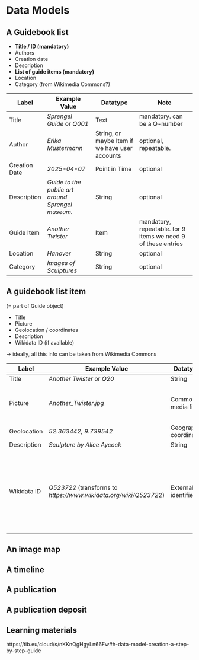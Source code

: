 # Data Models {.unnumbered}

## A Guidebook list 

- **Title / ID (mandatory)**
- Authors
- Creation date
- Description
- **List of guide items (mandatory)**
- Location
- Category (from Wikimedia Commons?)

| Label         | Example Value                                   | Datatype                                       | Note                                                          |
|---------------|-------------------------------------------------|------------------------------------------------|---------------------------------------------------------------|
| Title         | *Sprengel Guide* or *Q001*                          | Text                                           | mandatory. can be a Q-number                                  |
| Author        | *Erika Mustermann*                                | String, or maybe Item if we have user accounts | optional, repeatable.                                         |
| Creation Date | *2025-04-07*                                      | Point in Time                                  | optional                                                      |
| Description   | *Guide to the public art around Sprengel museum.* | String                                         | optional                                                      |
| Guide Item    | *Another Twister*                                 | Item                                           | mandatory, repeatable. for 9 items we need 9 of these entries |
| Location      | *Hanover*                                         | String                                         | optional                                                      |
| Category      | *Images of Sculptures*                            | String                                         | optional                                                      |

## A guidebook list item

(= part of Guide object)

- Title
- Picture
- Geolocation / coordinates
- Description
- Wikidata ID (if available)

→ ideally, all this info can be taken from Wikimedia Commons

| Label       | Example Value                                                 | Datatype               | Note                                                                                                                      |
|-------------|---------------------------------------------------------------|------------------------|---------------------------------------------------------------------------------------------------------------------------|
| Title       | *Another Twister* or *Q20*                                        | String                 |                                                                                                                           |
| Picture     | *Another_Twister.jpg*                                           | Commons media file     | automatically searches the *File:* namespace on Commons                                                                     |
| Geolocation | *52.363442, 9.739542*                                           | Geographic coordinates |                                                                                                                           |
| Description | *Sculpture by Alice Aycock*                                     | String                 |                                                                                                                           |
| Wikidata ID | *Q523722* (transforms to *https://www.wikidata.org/wiki/Q523722*) | External identifier    | can be used to get additional information, such as links to Wikipedia. the property has to be set up with a [formatter URL](https://www.wikidata.org/wiki/Property:P1630) |

## An image map

## A timeline

## A publication

## A publication deposit

## Learning materials

https://tib.eu/cloud/s/nKKnQgHgyLn66Fw#h-data-model-creation-a-step-by-step-guide

